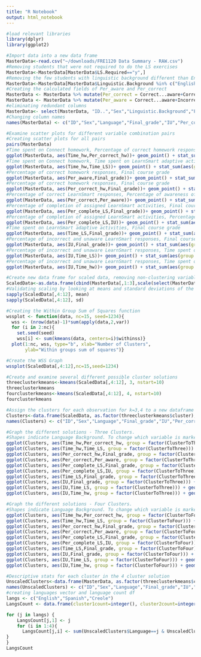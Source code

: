 ```yaml
---
title: "R Notebook"
output: html_notebook
---
```

  
```r
#load relevant libraries
library(dplyr)
library(ggplot2)

#Import data into a new data frame
MasterData<-read.csv("~/downloads/FRE1120 Data Summary - RAW.csv")
#Removing students that were not required to do the LS exercises
MasterData<-MasterData[MasterData$LS.Required=="y",]
#Removing the few students with linguistic background different than English, Spnaish, or Creole due to very low numbers
MasterData<-MasterData[MasterData$Linguistic.Background %in% c("English","Creole","Spanish"),]
#Creating the calculated fields of Per_aware and Per_correct
MasterData <- MasterData %>% mutate(Per_correct = Correct...aware+Correct...unaware)
MasterData <- MasterData %>% mutate(Per_aware = Correct...aware+Incorrect...aware)
#eliminating redundant columns
MasterData<- select(MasterData, "ID..","Sex","Linguistic.Background","Final.Grade","Incorrect...unaware","Per_correct","Per_aware","Time.Spent..HW.","Time.Spent..Pronunciation.Practice.","Time.Spent..LearnSmart.","Total.HW...Correct","Total.LS...Complete",)
#Changing column names
names(MasterData) <- c("ID","Sex","Language","Final_grade","IU","Per_correct","Per_aware","Time_hw","Time_pron","Time_LS","Per_correct_hw","Per_complete_LS")

```

```r
#Examine scatter plots for different variable combination pairs
#Creating scatter plots for all pairs
pairs(MasterData)
#Time spent on Connect homework, Percentage of correct homework responses
ggplot(MasterData, aes(Time_hw,Per_correct_hw))+ geom_point() + stat_sum(aes(group = 1))
#Time spent on Connect homework, Time spent on LearnSmart adaptive activities
ggplot(MasterData, aes(Time_hw,Time_LS))+ geom_point() + stat_sum(aes(group = 1))
#Percentage of correct homework responses, Final course grade
ggplot(MasterData, aes(Per_aware,Final_grade))+ geom_point() + stat_sum(aes(group = 1))
#Percentage of correct homework responses, Final course grade
ggplot(MasterData, aes(Per_correct_hw,Final_grade))+ geom_point() + stat_sum(aes(group = 1))
#Percentage of correct LearnSmart responses, Percentage of awareness of correct/incorrect responses
ggplot(MasterData, aes(Per_correct,Per_aware))+ geom_point() + stat_sum(aes(group = 1))
#Percentage of completion of assigned LearnSmart activities, Final course grade
ggplot(MasterData, aes(Per_complete_LS,Final_grade))+ geom_point() + stat_sum(aes(group = 1))
#Percentage of completion of assigned LearnSmart activities, Percentage of incorrect and unaware LearnSmart responses
ggplot(MasterData, aes(Per_complete_LS,IU))+ geom_point() + stat_sum(aes(group = 1))
#Time spent on LearnSmart adaptive activities, Final course grade
ggplot(MasterData, aes(Time_LS,Final_grade))+ geom_point() + stat_sum(aes(group = 1))
#Percentage of incorrect and unaware LearnSmart responses, Final course grade
ggplot(MasterData, aes(IU,Final_grade))+ geom_point() + stat_sum(aes(group = 1))
#Percentage of incorrect and unaware LearnSmart responses, Time spent on LearnSmart adaptive activities
ggplot(MasterData, aes(IU,Time_LS))+ geom_point() + stat_sum(aes(group = 1))
#Percentage of incorrect and unaware LearnSmart responses, Time spent on Connect homework
ggplot(MasterData, aes(IU,Time_hw))+ geom_point() + stat_sum(aes(group = 1))
```

```r
#Create new data frame for scaled data, removing non-clustering variables
ScaledData<-as.data.frame(cbind(MasterData[,1:3],scale(select(MasterData, Final_grade:Per_complete_LS))))
#Validating scaling by looking at means and standard deviations of the scaled columns
sapply(ScaledData[,4:12], mean)
sapply(ScaledData[,4:12], sd)
```

```r
#Creating the Within Group Sum of Squares function
wssplot <- function(data, nc=15, seed=1234){
  wss <- (nrow(data)-1)*sum(apply(data,2,var))
  for (i in 2:nc){
    set.seed(seed)
    wss[i] <- sum(kmeans(data, centers=i)$withinss)}
  plot(1:nc, wss, type="b", xlab="Number of Clusters",
       ylab="Within groups sum of squares")}

#Create the WSS Graph
wssplot(ScaledData[,4:12],nc=15,seed=1234)
```
```r
#Create and examine several different possible cluster solutions
threeclusterkmeans<-kmeans(ScaledData[,4:12], 3, nstart=10)
threeclusterkmeans
fourclusterkmeans<-kmeans(ScaledData[,4:12], 4, nstart=10)
fourclusterkmeans
```
```r
#Assign the clusters for each observation for k=3,4 to a new dataframe
Clusters<-data.frame(ScaledData, as.factor(threeclusterkmeans$cluster), as.factor(fourclusterkmeans$cluster))
names(Clusters) <- c("ID","Sex","Language","Final_grade","IU","Per_correct","Per_aware","Time_hw","Time_pron","Time_LS","Per_correct_hw","Per_complete_LS","ClusterToThree","ClusterToFour")
```

```r
#Graph the different solutions - Three Clusters.
#Shapes indicate Language Background. To change which variable is marked by shape, change the name of the variable in "shape=Language"
ggplot(Clusters, aes(Time_hw,Per_correct_hw, group = factor(ClusterToThree))) + geom_point((aes(shape=Language, color = factor(ClusterToThree))))
ggplot(Clusters, aes(Time_hw,Time_LS, group = factor(ClusterToThree))) + geom_point((aes(shape=Language, color = factor(ClusterToThree))))
ggplot(Clusters, aes(Per_correct_hw,Final_grade, group = factor(ClusterToThree))) + geom_point((aes(shape=Language, color = factor(ClusterToThree))))
ggplot(Clusters, aes(Per_correct,Per_aware, group = factor(ClusterToThree))) + geom_point((aes(shape=Language, color = factor(ClusterToThree))))
ggplot(Clusters, aes(Per_complete_LS,Final_grade, group = factor(ClusterToThree))) + geom_point((aes(shape=Language, color = factor(ClusterToThree))))
ggplot(Clusters, aes(Per_complete_LS,IU, group = factor(ClusterToThree))) + geom_point((aes(shape=Language, color = factor(ClusterToThree))))
ggplot(Clusters, aes(Time_LS,Final_grade, group = factor(ClusterToThree))) + geom_point((aes(shape=Language, color = factor(ClusterToThree))))
ggplot(Clusters, aes(IU,Final_grade, group = factor(ClusterToThree))) + geom_point((aes(shape=Language, color = factor(ClusterToThree))))
ggplot(Clusters, aes(IU,Time_LS, group = factor(ClusterToThree))) + geom_point((aes(shape=Language, color = factor(ClusterToThree))))
ggplot(Clusters, aes(IU,Time_hw, group = factor(ClusterToThree))) + geom_point((aes(shape=Language, color = factor(ClusterToThree))))
```

```r
#Graph the different solutions - Four Clusters.
#Shapes indicate Language Background. To change which variable is marked by shape, change the name of the variable in "shape=Language
ggplot(Clusters, aes(Time_hw,Per_correct_hw, group = factor(ClusterToFour))) + geom_point((aes(size=2,shape=Language, color = factor(ClusterToFour))))
ggplot(Clusters, aes(Time_hw,Time_LS, group = factor(ClusterToFour))) + geom_point((aes(size=2,shape=Language, color = factor(ClusterToFour))))
ggplot(Clusters, aes(Per_correct_hw,Final_grade, group = factor(ClusterToFour))) + geom_point((aes(size=2,shape=Language, color = factor(ClusterToFour))))
ggplot(Clusters, aes(Per_correct,Per_aware, group = factor(ClusterToFour))) + geom_point((aes(size=2,shape=Language, color = factor(ClusterToFour))))
ggplot(Clusters, aes(Per_complete_LS,Final_grade, group = factor(ClusterToFour))) + geom_point((aes(size=2,shape=Language, color = factor(ClusterToFour))))
ggplot(Clusters, aes(Per_complete_LS,IU, group = factor(ClusterToFour))) + geom_point((aes(size=2,shape=Language, color = factor(ClusterToFour))))
ggplot(Clusters, aes(Time_LS,Final_grade, group = factor(ClusterToFour))) + geom_point((aes(size=2,shape=Language, color = factor(ClusterToFour))))
ggplot(Clusters, aes(IU,Final_grade, group = factor(ClusterToFour))) + geom_point((aes(size=2,shape=Language, color = factor(ClusterToFour))))
ggplot(Clusters, aes(IU,Time_LS, group = factor(ClusterToFour))) + geom_point((aes(size=2,shape=Language, color = factor(ClusterToFour))))
ggplot(Clusters, aes(IU,Time_hw, group = factor(ClusterToFour))) + geom_point((aes(size=2,shape=Language, color = factor(ClusterToFour))))
```



```r
#Descriptive stats for each cluster in the 4 cluster solution
UnscaledClusters<-data.frame(MasterData, as.factor(threeclusterkmeans$cluster), as.factor(fourclusterkmeans$cluster))
names(UnscaledClusters) <- c("ID","Sex","Language","Final_grade","IU","Per_correct","Per_aware","Time_hw","Time_pron","Time_LS","Per_correct_hw","Per_complete_LS","ClusterToThree","ClusterToFour")
#creating languages vector and language count df
langs <- c("English","Spanish","Creole")
LangsCount <- data.frame(cluster1count=integer(), cluster2count=integer(), cluster3count=integer(), cluster4count=integer(), stringsAsFactors=TRUE)

for (j in langs) {
    LangsCount[j,1] <- j
    for (i in 1:4){
      LangsCount[j,i] <- sum(UnscaledClusters$Language==j & UnscaledClusters$ClusterToFour==i)
}
}
LangsCount
```



